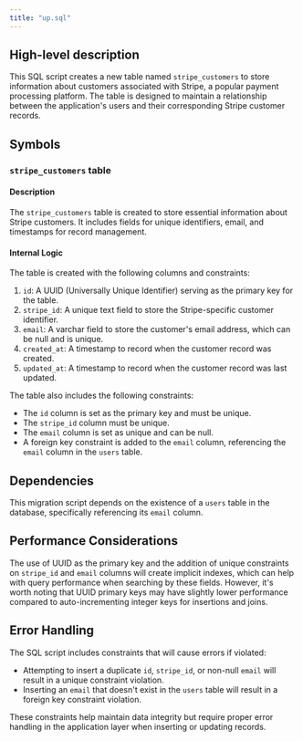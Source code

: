 ```yaml
---
title: "up.sql"
---
```


## High-level description
This SQL script creates a new table named `stripe_customers` to store information about customers associated with Stripe, a popular payment processing platform. The table is designed to maintain a relationship between the application's users and their corresponding Stripe customer records.

## Symbols

### `stripe_customers` table
#### Description
The `stripe_customers` table is created to store essential information about Stripe customers. It includes fields for unique identifiers, email, and timestamps for record management.

#### Internal Logic
The table is created with the following columns and constraints:

1. `id`: A UUID (Universally Unique Identifier) serving as the primary key for the table.
2. `stripe_id`: A unique text field to store the Stripe-specific customer identifier.
3. `email`: A varchar field to store the customer's email address, which can be null and is unique.
4. `created_at`: A timestamp to record when the customer record was created.
5. `updated_at`: A timestamp to record when the customer record was last updated.

The table also includes the following constraints:
- The `id` column is set as the primary key and must be unique.
- The `stripe_id` column must be unique.
- The `email` column is set as unique and can be null.
- A foreign key constraint is added to the `email` column, referencing the `email` column in the `users` table.

## Dependencies
This migration script depends on the existence of a `users` table in the database, specifically referencing its `email` column.

## Performance Considerations
The use of UUID as the primary key and the addition of unique constraints on `stripe_id` and `email` columns will create implicit indexes, which can help with query performance when searching by these fields. However, it's worth noting that UUID primary keys may have slightly lower performance compared to auto-incrementing integer keys for insertions and joins.

## Error Handling
The SQL script includes constraints that will cause errors if violated:
- Attempting to insert a duplicate `id`, `stripe_id`, or non-null `email` will result in a unique constraint violation.
- Inserting an `email` that doesn't exist in the `users` table will result in a foreign key constraint violation.

These constraints help maintain data integrity but require proper error handling in the application layer when inserting or updating records.